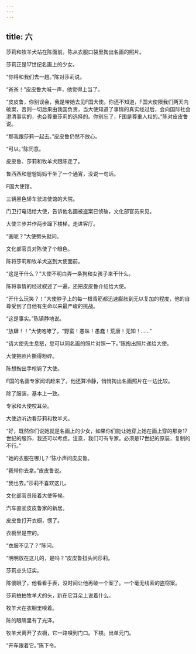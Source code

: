 ```yaml
---
---
---
```

title: 六
---



莎莉和牧羊犬站在陈面前。陈从衣服口袋里掏出名画的照片。

莎莉正是17世纪名画上的少女。

“你得和我们去一趟。”陈对莎莉说。

“爸爸！”皮皮鲁大喊一声，他觉得上当了。

“皮皮鲁，你别误会，我是带她去见F国大使。你还不知道，F国大使限我们两天内破案，否则一切后果由我国负责，当大使知道了事情的真实经过后，会向国际社会澄清事实的，也会尊重莎莉的选择的。你别忘了，F国是尊重人权的。”陈对皮皮鲁说。

“那我跟莎莉一起去。”皮皮鲁仍然不放心。

“可以。”陈同意。

皮皮鲁、莎莉和牧羊犬跟陈走了。

鲁西西和爸爸妈妈干坐了一个通宵，没说一句话。

F国大使馆。

三辆黑色轿车驶进使馆的大院。

门卫打电话给大使，告诉他名画被盗案已侦破，文化部官员来见。

大使三步并作两步蹿下楼梯，走进客厅。

“画呢？”大使劈头就问。

文化部官员对陈使了个眼色。

陈将莎莉和牧羊犬送到大使面前。

“这是干什么？”大使不明白弄一条狗和女孩子来干什么。

陈将事情的经过叙述了一遍，还把皮皮鲁介绍给大使。

“开什么玩笑？！”大使脖子上的每一根青筋都迅速膨胀到无以复加的程度，他的自尊受到了自他有生命以来最严峻的挑战。

“这是事实。”陈镇静地说。

“放肆！！”大使咆哮了，“野蛮！愚昧！愚蠢！荒唐！无知！……”

“请大使先生息怒，您可以同名画的照片对照一下。”陈掏出照片递给大使。

大使把照片撕得粉碎。

陈想掏出手枪毙了大使。

F国的名画专家闻讯赶来了。他还算冷静，悄悄掏出名画照片在一边比较。

除了服装，基本上一致。

专家和大使咬耳朵。

大使边听边看莎莉和牧羊犬。

“好，既然你们说她就是名画上的少女，如果你们能让她穿上她在画上穿的那身17世纪的服饰，我还可以考虑。注意，我们可有专家。必须是17世纪的原装，复制的不行。”

“她的衣服在哪儿？”陈小声问皮皮鲁。

“我带你去拿。”皮皮鲁说。

“我也去。”莎莉不喜欢这儿。

文化部官员陪着大使等候。

汽车直驶皮皮鲁家的新居。

皮皮鲁打开衣橱，愣了。

衣橱里是空的。

“衣服不见了？”陈问。

“明明放在这儿的，是吗？”皮皮鲁扭头问莎莉。

莎莉点头证实。

陈傻眼了，他看看手表，没时间让他再破一个案了。一个毫无线索的盗窃案。

莎莉拍拍牧羊犬的头，趴在它耳朵上说着什么。

牧羊犬在衣橱里嗅着。

陈的眼睛里有了光泽。

牧羊犬离开了衣橱，它一路嗅到门口。下楼。出单元门。

“开车跟着它。”陈下令。
